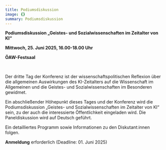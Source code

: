 ```yaml
---
title: Podiumsdiskussion
image: {}
summary: Podiumsdiskussion
---
```

**Podiumsdiskussion „Geistes- und Sozialwissenschaften im Zeitalter von KI“**

**Mittwoch, 25. Juni 2025, 16.00-18.00 Uhr**

**ÖAW-Festsaal**

 

Der dritte Tag der Konferenz ist der wissenschaftspolitischen Reflexion über die allgemeinen Auswirkungen des KI-Zeitalters auf die Wissenschaft im Allgemeinen und die Geistes- und Sozialwissenschaften im Besonderen gewidmet.

Ein abschließender Höhepunkt dieses Tages und der Konferenz wird die Podiumsdiskussion „Geistes- und Sozialwissenschaften im Zeitalter von KI“ sein, zu der auch die interessierte Öffentlichkeit eingeladen wird. Die Paneldiskussion wird auf Deutsch geführt.

Ein detailliertes Programm sowie Informationen zu den Diskutant:innen folgen.



**Anmeldung** erforderlich (Deadline: 01. Juni 2025)
